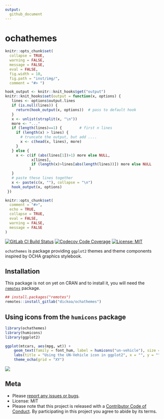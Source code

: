 ```yaml
---
output:
  github_document
---
```


ochathemes
============

<!-- README.md is generated from README.Rmd. Please edit that file -->

```r
knitr::opts_chunk$set(
  collapse = TRUE,
  warning = FALSE,
  message = FALSE,
  eval = FALSE,
  fig.width = 10,
  fig.path = "inst/img/",
  comment = "#> ")

hook_output <- knitr::knit_hooks$get("output")
knitr::knit_hooks$set(output = function(x, options) {
   lines <- options$output.lines
   if (is.null(lines)) {
     return(hook_output(x, options))  # pass to default hook
   }
   x <- unlist(strsplit(x, "\n"))
   more <- "..."
   if (length(lines)==1) {        # first n lines
     if (length(x) > lines) {
       # truncate the output, but add ....
       x <- c(head(x, lines), more)
     }
   } else {
     x <- c(if (abs(lines[1])>1) more else NULL,
            x[lines],
            if (length(x)>lines[abs(length(lines))]) more else NULL
           )
   }
   # paste these lines together
   x <- paste(c(x, ""), collapse = "\n")
   hook_output(x, options)
 })

knitr::opts_chunk$set(
  comment = "#>",
  echo = TRUE,
  collapse = TRUE,
  eval = FALSE,
  warning = FALSE,
  message = FALSE
)
```

[![GitLab CI Build Status](https://gitlab.com/dickoa/ochathemes/badges/master/build.svg)](https://gitlab.com/dickoa/ochathemes/pipelines) 
[![Codecov Code Coverage](https://codecov.io/gl/dickoa/ochathemes/branch/master/graph/badge.svg)](https://codecov.io/gl/dickoa/ochathemes)
[![License: MIT](https://img.shields.io/badge/License-MIT-yellow.svg)](https://opensource.org/licenses/MIT)

`ochathemes` is package providing `ggplot2` themes and theme components inspired by OCHA graphics stylebook.

## Installation

This package is not on yet on CRAN and to install it, you will need the [`remotes`](https://github.com/r-lib/remotes) package.

```r
## install.packages("remotes") 
remotes::install_gitlab("dickoa/ochathemes")
```

## Using icons from the `humicons` package

```r
library(ochathemes)
library(humicons)
library(ggplot2)

ggplot(mtcars, aes(mpg, wt)) +
    geom_text(family = font_hum, label = humicons("un-vehicle"), size = 7, color = "#418FDE") +
    labs(title = "Using the UN-Vehicle icon in ggplot2", x = "", y = "") +
    theme_ocha(grid = "XY")
```

![](https://gitlab.com/dickoa/ochathemes/raw/master/inst/extdata/fig-1.png)

## Meta

* Please [report any issues or bugs](https://gitlab.dickoa/ochathemes/issues).
* License: MIT
* Please note that this project is released with a [Contributor Code of Conduct](CONDUCT.md). By participating in this project you agree to abide by its terms.
